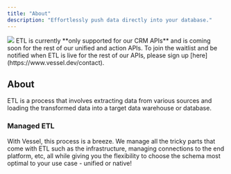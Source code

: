 ```yaml
---
title: "About"
description: "Effortlessly push data directly into your database."
---
```


<img src="/images/etl.png" />

<Warning>
  ETL is currently **only supported for our CRM APIs** and is coming soon for
  the rest of our unified and action APIs. To join the waitlist and be notified
  when ETL is live for the rest of our APIs, please sign up
  [here](https://www.vessel.dev/contact).
</Warning>

## About

ETL is a process that involves extracting data from various sources and loading the transformed data into a target data warehouse or database.

### Managed ETL

With Vessel, this process is a breeze. We manage all the tricky parts that come with ETL such as the infrastructure, managing connections to the end platform, etc, all while giving you the flexibility to choose the schema most optimal to your use case - unified or native!
